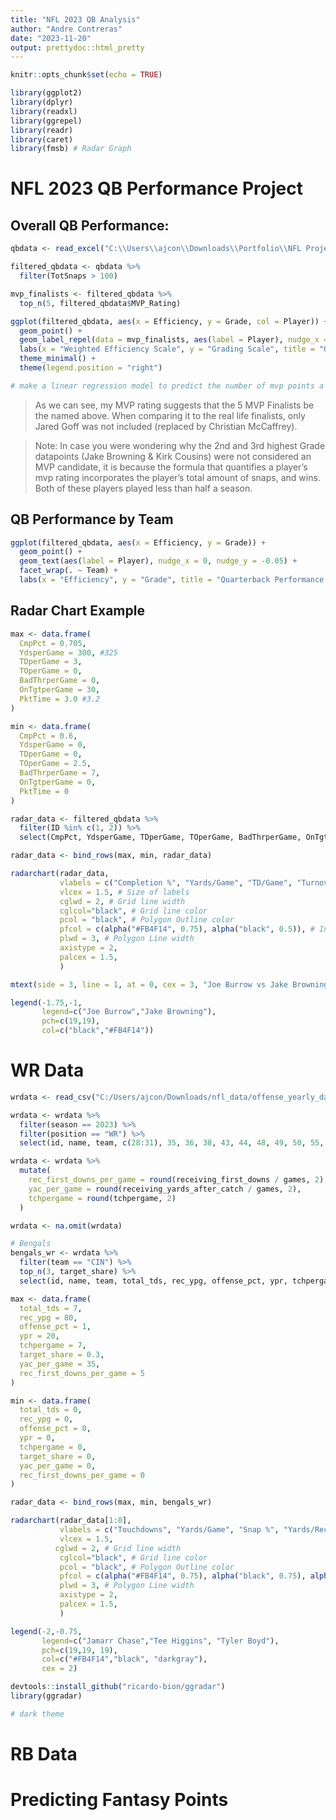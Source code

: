 ---
title: "NFL 2023 QB Analysis"
author: "Andre Contreras"
date: "2023-11-20"
output: prettydoc::html_pretty
---

```{r setup, include=FALSE}
knitr::opts_chunk$set(echo = TRUE)

library(ggplot2)
library(dplyr)
library(readxl)
library(ggrepel)
library(readr)
library(caret)
library(fmsb) # Radar Graph
```

# NFL 2023 QB Performance Project


## Overall QB Performance:

```{r, fig.width=12, warning=FALSE, message=FALSE}
qbdata <- read_excel("C:\\Users\\ajcon\\Downloads\\Portfolio\\NFL Projects\\qbdata.xlsx")

filtered_qbdata <- qbdata %>% 
  filter(TotSnaps > 100)

mvp_finalists <- filtered_qbdata %>% 
  top_n(5, filtered_qbdata$MVP_Rating)

ggplot(filtered_qbdata, aes(x = Efficiency, y = Grade, col = Player)) +
  geom_point() +
  geom_label_repel(data = mvp_finalists, aes(label = Player), nudge_x = -0.001, nudge_y = -0.05, segment.color = "black", segment.size = 0.5) +
  labs(x = "Weighted Efficiency Scale", y = "Grading Scale", title = "Overall QB Performance 2023-2024 NFL Season") +
  theme_minimal() +
  theme(legend.position = "right")

# make a linear regression model to predict the number of mvp points a qb gets, whoever has the most points wins mvp
```

> As we can see, my MVP rating suggests that the 5 MVP Finalists be the named above. When comparing it to the real life finalists, only Jared Goff was not included (replaced by Christian McCaffrey).

> Note: In case you were wondering why the 2nd and 3rd highest Grade datapoints (Jake Browning & Kirk Cousins) were not considered an MVP candidate, it is because the formula that quantifies a player's mvp rating incorporates the player's total amount of snaps, and wins. Both of these players played less than half a season. 

## QB Performance by Team

```{r, fig.width=20, fig.height=15}
ggplot(filtered_qbdata, aes(x = Efficiency, y = Grade)) +
  geom_point() +
  geom_text(aes(label = Player), nudge_x = 0, nudge_y = -0.05) +
  facet_wrap(. ~ Team) +
  labs(x = "Efficiency", y = "Grade", title = "Quarterback Performance by Team")
```


## Radar Chart Example
```{r, fig.width=15, fig.height=12}
max <- data.frame(
  CmpPct = 0.705,
  YdsperGame = 300, #325
  TDperGame = 3,
  TOperGame = 0,
  BadThrperGame = 0,
  OnTgtperGame = 30,
  PktTime = 3.0 #3.2
)

min <- data.frame(
  CmpPct = 0.6,
  YdsperGame = 0,
  TDperGame = 0,
  TOperGame = 2.5,
  BadThrperGame = 7,
  OnTgtperGame = 0,
  PktTime = 0
)

radar_data <- filtered_qbdata %>%
  filter(ID %in% c(1, 2)) %>%
  select(CmpPct, YdsperGame, TDperGame, TOperGame, BadThrperGame, OnTgtperGame, PktTime)

radar_data <- bind_rows(max, min, radar_data)

radarchart(radar_data,
           vlabels = c("Completion %", "Yards/Game", "TD/Game", "Turnovers/Game", "Bad Throws/Game", "    Throws on \n Target/Game", "Pocket Time"),
           vlcex = 1.5, # Size of labels
           cglwd = 2, # Grid line width
           cglcol="black", # Grid line color
           pcol = "black", # Polygon Outline color
           pfcol = c(alpha("#FB4F14", 0.75), alpha("black", 0.5)), # Inside color, transparency
           plwd = 3, # Polygon Line width
           axistype = 2,
           palcex = 1.5,
           )

mtext(side = 3, line = 1, at = 0, cex = 3, "Joe Burrow vs Jake Browning Evaluation Metrics", font = 2)

legend(-1.75,-1,
       legend=c("Joe Burrow","Jake Browning"),
       pch=c(19,19),
       col=c("black","#FB4F14"))
```


# WR Data
```{r, message=FALSE, warning=FALSE, echo=FALSE, fig.height=12}

wrdata <- read_csv("C:/Users/ajcon/Downloads/nfl_data/offense_yearly_data.csv")

wrdata <- wrdata %>% 
  filter(season == 2023) %>%
  filter(position == "WR") %>% 
  select(id, name, team, c(28:31), 35, 36, 38, 43, 44, 48, 49, 50, 55, 56, 57, 58, 61) 

wrdata <- wrdata %>%
  mutate(
    rec_first_downs_per_game = round(receiving_first_downs / games, 2),
    yac_per_game = round(receiving_yards_after_catch / games, 2),
    tchpergame = round(tchpergame, 2)
  )

wrdata <- na.omit(wrdata)

# Bengals
bengals_wr <- wrdata %>%
  filter(team == "CIN") %>%
  top_n(3, target_share) %>% 
  select(id, name, team, total_tds, rec_ypg, offense_pct, ypr, tchpergame, target_share, yac_per_game, rec_first_downs_per_game)

max <- data.frame(
  total_tds = 7,
  rec_ypg = 80,
  offense_pct = 1,
  ypr = 20,
  tchpergame = 7,
  target_share = 0.3,
  yac_per_game = 35,
  rec_first_downs_per_game = 5
)

min <- data.frame(
  total_tds = 0,
  rec_ypg = 0,
  offense_pct = 0,
  ypr = 0,
  tchpergame = 0,
  target_share = 0,
  yac_per_game = 0,
  rec_first_downs_per_game = 0
)

radar_data <- bind_rows(max, min, bengals_wr)

radarchart(radar_data[1:8],           
           vlabels = c("Touchdowns", "Yards/Game", "Snap %", "Yards/Reception", "Touches/Game", "Target Share", "YAC/Game", "1D/Game"),
           vlcex = 1.5,
          cglwd = 2, # Grid line width
           cglcol="black", # Grid line color
           pcol = "black", # Polygon Outline color
           pfcol = c(alpha("#FB4F14", 0.75), alpha("black", 0.75), alpha("darkgray", 0.6)), # Inside color, transparency
           plwd = 3, # Polygon Line width
           axistype = 2,
           palcex = 1.5,
           )

legend(-2,-0.75,
       legend=c("Jamarr Chase","Tee Higgins", "Tyler Boyd"),
       pch=c(19,19, 19),
       col=c("#FB4F14","black", "darkgray"),
       cex = 2)
```

```{r}
devtools::install_github("ricardo-bion/ggradar")
library(ggradar)

# dark theme
```

# RB Data

# Predicting Fantasy Points
